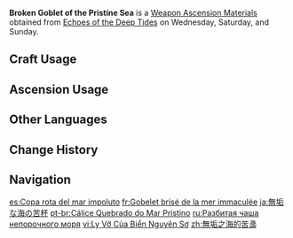 {{Item Infobox
|id          = 114057
|image       = Item Broken Goblet of the Pristine Sea.png
|type        = Weapon Ascension Materials
|group       = Goblets of the Pristine Sea
|invCategory = Character Development Items
|quality     = 2
|description = Legend says that when the [[Remus|first usurper]] came to the [[Primordial Sea|primordial sea]], the [[Egeria|first sovereign]] gave him a goblet of water.<br>Later, he became the unquestioned god-king, and used this goblet of water to refine the mysterious drops of dew, establishing a splendid and powerful [[Remuria|empire]].<br>But that is now an ancient story, whose main characters now sleep in the phosphorescence of the schools of the deepwater fish.
|day1        = Wednesday
|day2        = Saturday
|day3        = Sunday
|source1     = Echoes of the Deep Tides
|source2     = [[Parametric Transformer]]
}}
'''Broken Goblet of the Pristine Sea''' is a [[Weapon Ascension Materials]] obtained from [[Echoes of the Deep Tides]] on Wednesday, Saturday, and Sunday.

==Craft Usage==
{{Craft Usage}}

==Ascension Usage==
{{Ascension Usage}}

==Other Languages==
{{Other Languages
|en      = Broken Goblet of the Pristine Sea
|zhs     = 无垢之海的苦盏
|zhs_rm  = Wúgòu zhī Hǎi de Kǔzhǎn
|zht     = 無垢之海的苦盞
|zht_rm  = Wúgòu zhī Hǎi de Kǔzhǎn
|zh_tl   = 
|ja      = 無垢な海の苦杯
|ja_rm   = Muku-na Umi no Kuhai
|ja_tl   = 
|ko      = 순결한 바다<->의 쓴잔
|ko_tl   = Bitter Cup of the Pristine Sea
|es      = Copa rota del mar impoluto
|es_tl   = Broken Cup of the Unpolluted Sea
|fr      = Gobelet brisé de la mer immaculée
|fr_tl   = Broken Goblet of the Pristine Sea
|ru      = Разбитая чаша непорочного моря
|ru_tl   = Broken Chalice of the Pure Sea
|th      = Broken Goblet of the Pristine Sea
|vi      = Ly Vỡ Của Biển Nguyên Sơ
|vi_tl   = 
|de      = Zerbrochener Kelch des unberührten Meers
|de_tl   = Broken Chalice of the Pristine Sea
|id      = Broken Goblet of the Pristine Sea
|pt      = Cálice Quebrado do Mar Pristino
|pt_tl   = 
|tr      = Saf Denizin Kırık Kadehi
|tr_tl   = Pristine Sea's Broken Chalice
|it      = Calice frantumato del mare immacolato
|it_tl   = Shattered Goblet of the Pristine Sea
}}

==Change History==
{{Change History|4.0}}

==Navigation==
{{Development Item Navbox|Weapon Materials}}

[[es:Copa rota del mar impoluto]]
[[fr:Gobelet brisé de la mer immaculée]]
[[ja:無垢な海の苦杯]]
[[pt-br:Cálice Quebrado do Mar Pristino]]
[[ru:Разбитая чаша непорочного моря]]
[[vi:Ly Vỡ Của Biển Nguyên Sơ]]
[[zh:無垢之海的苦盞]]